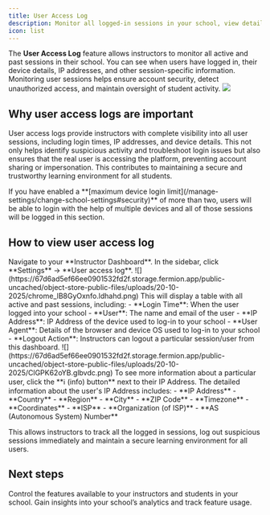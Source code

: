 ```yaml
---
title: User Access Log
description: Monitor all logged-in sessions in your school, view detailed session information, and maintain account security.
icon: list
---
```

The **User Access Log** feature allows instructors to monitor all active and past sessions in their school. You can see when users have logged in, their device details, IP addresses, and other session-specific information. Monitoring user sessions helps ensure account security, detect unauthorized access, and maintain oversight of student activity.
![](https://67d6ad5ef66ee0901532fd2f.storage.fermion.app/public-uncached/object-store-public-files/uploads/20-10-2025/ClGPK62oYB.glbvdc.png)

## Why user access logs are important

User access logs provide instructors with complete visibility into all user sessions, including login times, IP addresses, and device details. This not only helps identify suspicious activity and troubleshoot login issues but also ensures that the real user is accessing the platform, preventing account sharing or impersonation. This contributes to maintaining a secure and trustworthy learning environment for all students.

<Note>
If you have enabled a **[maximum device login limit](/manage-settings/change-school-settings#security)** of more than two, users will be able to login with the help of multiple devices and all of those sessions will be logged in this section.
</Note>

## How to view user access log

<Steps>
  <Step title="Open instructor dashboard">
    Navigate to your **Instructor Dashboard**. In the sidebar, click **Settings** → **User access log**.
    ![](https://67d6ad5ef66ee0901532fd2f.storage.fermion.app/public-uncached/object-store-public-files/uploads/20-10-2025/chrome_lB8GyOxnfo.ldhahd.png) 
  </Step>
  <Step title="View user access log">
    This will display a table with all active and past sessions, including:
    - **Login Time**: When the user logged into your school
    - **User**: The name and email of the user
    - **IP Address**: IP Address of the device used to log-in to your school
    - **User Agent**: Details of the browser and device OS used to log-in to your school
    - **Logout Action**:  Instructors can logout a particular session/user from this dashboard. 
    ![](https://67d6ad5ef66ee0901532fd2f.storage.fermion.app/public-uncached/object-store-public-files/uploads/20-10-2025/ClGPK62oYB.glbvdc.png)
  </Step>
<Step title="View detailed IP information">
  To see more information about a particular user, click the **ℹ (info) button** next to their IP Address. 

  <Accordion title="Get IP information">
  The detailed information about the user's IP Address includes:
    - **IP Address**  
    - **Country**  
    - **Region**  
    - **City**  
    - **ZIP Code**  
    - **Timezone**  
    - **Coordinates**  
    - **ISP**  
    - **Organization (of ISP)**  
    - **AS (Autonomous System) Number**
  </Accordion>
</Step>

</Steps>

This allows instructors to track all the logged in sessions, log out suspicious sessions immediately and maintain a secure learning environment for all users.

## Next steps

<Columns cols={2}>
  <Card title="Manage Features" href="/manage-settings/manage-features">
    Control the features available to your instructors and students in your school.  
  </Card>

  <Card title="School Analytics" href="/manage-settings/school-analytics">
    Gain insights into your school’s analytics and track feature usage.  
  </Card>
</Columns>
